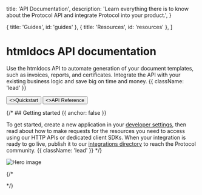 
  title: 'API Documentation',
  description:
    'Learn everything there is to know about the Protocol API and integrate Protocol into your product.',
}

  { title: 'Guides', id: 'guides' },
  { title: 'Resources', id: 'resources' },
]

<HeroPattern />

# htmldocs API documentation

Use the htmldocs API to automate generation of your document templates, such as invoices, reports, and certificates. Integrate the API with your existing business logic and save big on time and money. {{ className: 'lead' }}

<div className="not-prose mb-16 mt-6 flex gap-3">
  <Button href="/quickstart" arrow="right">
    <>Quickstart</>
  </Button>
  <Button href="/docs/documents" variant="outline">
    <>API Reference</>
  </Button>
</div>


{/* ## Getting started {{ anchor: false }}

To get started, create a new application in your [developer settings](#), then read about how to make requests for the resources you need to access using our HTTP APIs or dedicated client SDKs. When your integration is ready to go live, publish it to our [integrations directory](#) to reach the Protocol community. {{ className: 'lead' }} */}

<img src={heroImage.src} alt="Hero image" className="w-full" />

<br />

{/* <Guides />

<Resources /> */}
